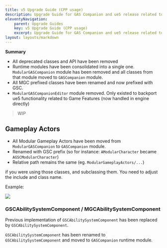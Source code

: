 ```yaml
---
title: v5 Upgrade Guide (CPP usage)
description: Upgrade Guide for GAS Companion and ue5 release related to cpp required changes
eleventyNavigation:
    parent: Upgrade Guides
    key: v5 Upgrade Guide (CPP usage)
    excerpt: Upgrade Guide for GAS Companion and ue5 release related to cpp required changes
layout: layouts/markdown
---
```


**Summary**

- All deprecated classes and API have been removed
- Runtime modules have been consolidated into a single one. `ModularGASCompanion` module has been removed and all classes from that module moved to `GASCompanion` module.
- All MGC prefixed classes have been renamed and now prefixed with GSC.
- `ModularGASCompanionEditor` module removed. Only existed to backport ue5 functionality related to Game Features (now handled in engine directly)

> WIP

## Gameplay Actors

- All Modular Gameplay Actors have been moved from `ModularGASCompanion` to `GASCompanion` module.
- Renamed with GSC prefix (so for instance: `AModularCharacter` became `AGSCModularCharacter`)
- Relative path remains the same (eg. `ModularGameplayActors/...`)

if you were using those classes, and subclassing them. You need to adjust the include and class name.

Example:

![](modular_character.png)


### GSCAbilitySystemComponent / MGCAbilitySystemComponent

Previous implementation of `GSCAbilitySystemComponent` has been replaced by `GSCAbilitySystemComponent`.

`GSCAbilitySystemComponent` has been renamed to `GSCAbilitySystemComponent` and moved to `GASCompanion` runtime module.